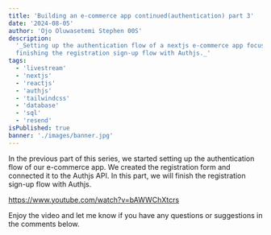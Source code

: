 ```yaml
---
title: 'Building an e-commerce app continued(authentication) part 3'
date: '2024-08-05'
author: 'Ojo Oluwasetemi Stephen 00S'
description:
  '_Setting up the authentication flow of a nextjs e-commerce app focuses on
  finishing the registration sign-up flow with Authjs._'
tags:
  - 'livestream'
  - 'nextjs'
  - 'reactjs'
  - 'authjs'
  - 'tailwindcss'
  - 'database'
  - 'sql'
  - 'resend'
isPublished: true
banner: './images/banner.jpg'
---
```


In the previous part of this series, we started setting up the authentication
flow of our e-commerce app. We created the registration form and connected it to
the Authjs API. In this part, we will finish the registration sign-up flow with
Authjs.

https://www.youtube.com/watch?v=bAWWChXtcrs

Enjoy the video and let me know if you have any questions or suggestions in the
comments below.
